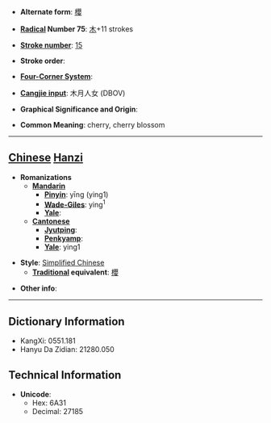 * '''Alternate form''': [[櫻]]

* '''[[Wiktionary:Chinese radical index| Radical]] Number 75''': [[Wiktionary:Chinese radical index 木|木]]+11 strokes

* '''[[Wiktionary:Chinese total strokes index|Stroke number]]''': [[Wiktionary:Chinese total strokes index 15|15]]

* '''Stroke order''': 

* '''[[Wiktionary:Chinese four corner index|Four-Corner System]]''': 

* '''[[Wiktionary:Chinese Cangjie index|Cangjie input]]''': 木月人女 (DBOV)

* '''Graphical Significance and Origin''': 

* '''Common Meaning''': cherry, cherry blossom

----

== [[Chinese]] [[Hanzi]] ==

* '''Romanizations'''
** '''[[Mandarin]]'''
*** '''[[Pinyin]]''': yīng (ying1)
*** '''[[Wade-Giles]]''': ying<sup>1</sup>
*** '''[[Yale]]''': 
** '''[[Cantonese]]'''
*** '''[[Jyutping]]''':
*** '''[[Penkyamp]]''': 
*** '''[[Yale]]''': ying1

* '''Style''': [[Simplified Chinese]] 
** '''[[Traditional Chinese|Traditional]] equivalent''': [[櫻]]

* '''Other info''': 

----

== Dictionary Information ==

* KangXi: 0551.181
* Hanyu Da Zidian: 21280.050

== Technical Information ==

* '''Unicode''':
** Hex: 6A31
** Decimal: 27185